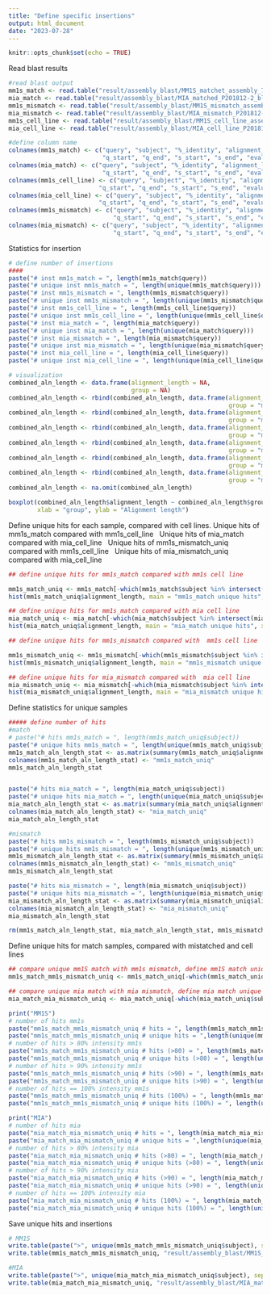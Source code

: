 ---
title: "Define specific insertions"
output: html_document
date: "2023-07-28"
---

```{r setup, include=FALSE}
knitr::opts_chunk$set(echo = TRUE)
```

Read blast results

```{r read_blast}
#read blast output
mm1s_match <- read.table("result/assembly_blast/MM1S_matchet_assembly_777_blast.txt",colClasses = c(rep("character", times = 2), rep("numeric", times = 10)))
mia_match <- read.table("result/assembly_blast/MIA_matched_P201812-2_blast.txt",colClasses = c(rep("character", times = 2), rep("numeric", times = 10)))
mm1s_mismatch <- read.table("result/assembly_blast/MM1S_mismatch_assembly_777_blast.txt",colClasses = c(rep("character", times = 2), rep("numeric", times = 10)))
mia_mismatch <- read.table("result/assembly_blast/MIA_mismatch_P201812-2_blast.txt",colClasses = c(rep("character", times = 2), rep("numeric", times = 10)))
mm1s_cell_line <- read.table("result/assembly_blast/MM1S_cell_line_assembly_777_blast.txt",colClasses = c(rep("character", times = 2), rep("numeric", times = 10)))
mia_cell_line <- read.table("result/assembly_blast/MIA_cell_line_P201812-2_blast.txt",colClasses = c(rep("character", times = 2), rep("numeric", times = 10)))

#define column name
colnames(mm1s_match) <- c("query", "subject", "%_identity", "alignment_length", "mismatches", "gap_opens",
                          "q_start", "q_end", "s_start", "s_end", "evalue", "bit_score")
colnames(mia_match) <- c("query", "subject", "%_identity", "alignment_length", "mismatches", "gap_opens",
                          "q_start", "q_end", "s_start", "s_end", "evalue", "bit_score")
colnames(mm1s_cell_line) <- c("query", "subject", "%_identity", "alignment_length", "mismatches", "gap_opens",
                         "q_start", "q_end", "s_start", "s_end", "evalue", "bit_score")
colnames(mia_cell_line) <- c("query", "subject", "%_identity", "alignment_length", "mismatches", "gap_opens",
                         "q_start", "q_end", "s_start", "s_end", "evalue", "bit_score")
colnames(mm1s_mismatch) <- c("query", "subject", "%_identity", "alignment_length", "mismatches", "gap_opens",
                             "q_start", "q_end", "s_start", "s_end", "evalue", "bit_score")
colnames(mia_mismatch) <- c("query", "subject", "%_identity", "alignment_length", "mismatches", "gap_opens",
                             "q_start", "q_end", "s_start", "s_end", "evalue", "bit_score")
```

Statistics for insertion

```{r blast}

# define number of insertions
####
paste("# inst mm1s_match = ", length(mm1s_match$query))
paste("# unique inst mm1s_match = ", length(unique(mm1s_match$query)))
paste("# inst mm1s_mismatch = ", length(mm1s_mismatch$query))
paste("# unique inst mm1s_mismatch = ", length(unique(mm1s_mismatch$query)))
paste("# inst mm1s_cell_line = ", length(mm1s_cell_line$query))
paste("# unique inst mm1s_cell_line = ", length(unique(mm1s_cell_line$query)))
paste("# inst mia_match = ", length(mia_match$query))
paste("# unique inst mia_match = ", length(unique(mia_match$query)))
paste("# inst mia_mismatch = ", length(mia_mismatch$query))
paste("# unique inst mia_mismatch = ", length(unique(mia_mismatch$query)))
paste("# inst mia_cell_line = ", length(mia_cell_line$query))
paste("# unique inst mia_cell_line = ", length(unique(mia_cell_line$query)))

# visualization
combined_aln_length <- data.frame(alignment_length = NA,
                                  group = NA)
combined_aln_length <- rbind(combined_aln_length, data.frame(alignment_length =mm1s_match$alignment_length,
                                                             group = "mm1s_match"))
combined_aln_length <- rbind(combined_aln_length, data.frame(alignment_length =mm1s_cell_line$alignment_length,
                                                             group = "mm1s_cell_line"))
combined_aln_length <- rbind(combined_aln_length, data.frame(alignment_length =mia_match$alignment_length,
                                                             group = "mia_match"))
combined_aln_length <- rbind(combined_aln_length, data.frame(alignment_length =mia_cell_line$alignment_length,
                                                             group = "mia_cell_line"))
combined_aln_length <- rbind(combined_aln_length, data.frame(alignment_length =mm1s_mismatch$alignment_length,
                                                             group = "mm1s_mismatch"))
combined_aln_length <- rbind(combined_aln_length, data.frame(alignment_length =mia_mismatch$alignment_length,
                                                             group = "mia_mismatch"))
combined_aln_length <- na.omit(combined_aln_length)

boxplot(combined_aln_length$alignment_length ~ combined_aln_length$group, main = "Alignment length",
        xlab = "group", ylab = "Alignment length")
```

Define unique hits for each sample, compared with cell lines.
Unique hits of mm1s_match compared with mm1s_cell_line \ 
Unique hits of mia_match compared with mia_cell_line \ 
Unique hits of mm1s_mismatch_uniq compared with mm1s_cell_line \ 
Unique hits of mia_mismatch_uniq compared with  mia_cell_line \ 
 

```{r blast_uniq_hits}
## define unique hits for mm1s_match compared with mm1s cell line

mm1s_match_uniq <- mm1s_match[-which(mm1s_match$subject %in% intersect(mm1s_match$subject, mm1s_cell_line$subject)),]
hist(mm1s_match_uniq$alignment_length, main = "mm1s_match unique hits", xlab = "Alignment length")

## define unique hits for mm1s_match compared with mia cell line
mia_match_uniq <- mia_match[-which(mia_match$subject %in% intersect(mia_match$subject, mia_cell_line$subject)),]
hist(mia_match_uniq$alignment_length, main = "mia_match unique hits", xlab = "Alignment length")

## define unique hits for mm1s_mismatch compared with  mm1s cell line

mm1s_mismatch_uniq <- mm1s_mismatch[-which(mm1s_mismatch$subject %in% intersect(mm1s_mismatch$subject, mm1s_cell_line$subject)),]
hist(mm1s_mismatch_uniq$alignment_length, main = "mm1s_mismatch unique hits", xlab = "Alignment length")

## define unique hits for mia_mismatch compared with  mia cell line
mia_mismatch_uniq <- mia_mismatch[-which(mia_mismatch$subject %in% intersect(mia_mismatch$subject, mia_cell_line$subject)),]
hist(mia_mismatch_uniq$alignment_length, main = "mia_mismatch unique hits", xlab = "Alignment length")
```
Define statistics for unique samples

```{r unique_sample_stat}
##### define number of hits
#match
# paste("# hits mm1s_match = ", length(mm1s_match_uniq$subject))
paste("# unique hits mm1s_match = ", length(unique(mm1s_match_uniq$subject)))
mm1s_match_aln_length_stat <- as.matrix(summary(mm1s_match_uniq$alignment_length))
colnames(mm1s_match_aln_length_stat) <- "mm1s_match_uniq"
mm1s_match_aln_length_stat


paste("# hits mia_match = ", length(mia_match_uniq$subject))
paste("# unique hits mia_match = ", length(unique(mia_match_uniq$subject)))
mia_match_aln_length_stat <- as.matrix(summary(mia_match_uniq$alignment_length))
colnames(mia_match_aln_length_stat) <- "mia_match_uniq"
mia_match_aln_length_stat

#mismatch
paste("# hits mm1s_mismatch = ", length(mm1s_mismatch_uniq$subject))
paste("# unique hits mm1s_mismatch = ", length(unique(mm1s_mismatch_uniq$subject)))
mm1s_mismatch_aln_length_stat <- as.matrix(summary(mm1s_mismatch_uniq$alignment_length))
colnames(mm1s_mismatch_aln_length_stat) <- "mm1s_mismatch_uniq"
mm1s_mismatch_aln_length_stat

paste("# hits mia_mismatch = ", length(mia_mismatch_uniq$subject))
paste("# unique hits mia_mismatch = ", length(unique(mia_mismatch_uniq$subject)))
mia_mismatch_aln_length_stat <- as.matrix(summary(mia_mismatch_uniq$alignment_length))
colnames(mia_mismatch_aln_length_stat) <- "mia_mismatch_uniq"
mia_mismatch_aln_length_stat

rm(mm1s_match_aln_length_stat, mia_match_aln_length_stat, mm1s_mismatch_aln_length_stat, mia_mismatch_aln_length_stat)

```


Define unique hits for match samples, compared with mistatched and cell lines

```{r blast_uniq_hits_1}
## compare unique mm1S match with mm1s mismatch, define mm1S match unique
mm1s_match_mm1s_mismatch_uniq <- mm1s_match_uniq[-which(mm1s_match_uniq$subject %in% intersect(mm1s_match_uniq$subject, mm1s_mismatch$subject)),]

## compare unique mia match with mia mismatch, define mia match unique
mia_match_mia_mismatch_uniq <- mia_match_uniq[-which(mia_match_uniq$subject %in% intersect(mia_match_uniq$subject, mia_mismatch$subject)),]

print("MM1S")
# number of hits mm1s
paste("mm1s_match_mm1s_mismatch_uniq # hits = ", length(mm1s_match_mm1s_mismatch_uniq$subject))
paste("mm1s_match_mm1s_mismatch_uniq # unique hits = ",length(unique(mm1s_match_mm1s_mismatch_uniq$subject)))
# number of hits > 80% intensity mm1s
paste("mm1s_match_mm1s_mismatch_uniq # hits (>80) = ", length(mm1s_match_mm1s_mismatch_uniq$subject[mm1s_match_mm1s_mismatch_uniq$`%_identity` > 80 ]))
paste("mm1s_match_mm1s_mismatch_uniq # unique hits (>80) = ", length(unique(mm1s_match_mm1s_mismatch_uniq$subject[mm1s_match_mm1s_mismatch_uniq$`%_identity` > 80 ])))
# number of hits > 90% intensity mm1s
paste("mm1s_match_mm1s_mismatch_uniq # hits (>90) = ", length(mm1s_match_mm1s_mismatch_uniq$subject[mm1s_match_mm1s_mismatch_uniq$`%_identity` > 90 ]))
paste("mm1s_match_mm1s_mismatch_uniq # unique hits (>90) = ", length(unique(mm1s_match_mm1s_mismatch_uniq$subject[mm1s_match_mm1s_mismatch_uniq$`%_identity` > 90 ])))
# number of hits == 100% intensity mm1s
paste("mm1s_match_mm1s_mismatch_uniq # hits (100%) = ", length(mm1s_match_mm1s_mismatch_uniq$subject[mm1s_match_mm1s_mismatch_uniq$`%_identity`  == 100 ]))
paste("mm1s_match_mm1s_mismatch_uniq # unique hits (100%) = ", length(unique(mm1s_match_mm1s_mismatch_uniq$subject[mm1s_match_mm1s_mismatch_uniq$`%_identity` == 100])))

print("MIA")
# number of hits mia
paste("mia_match_mia_mismatch_uniq # hits = ", length(mia_match_mia_mismatch_uniq$subject))
paste("mia_match_mia_mismatch_uniq # unique hits = ",length(unique(mia_match_mia_mismatch_uniq$subject)))
# number of hits > 80% intensity mia
paste("mia_match_mia_mismatch_uniq # hits (>80) = ", length(mia_match_mia_mismatch_uniq$subject[mia_match_mia_mismatch_uniq$`%_identity` > 80 ]))
paste("mia_match_mia_mismatch_uniq # unique hits (>80) = ", length(unique(mia_match_mia_mismatch_uniq$subject[mia_match_mia_mismatch_uniq$`%_identity` > 80 ])))
# number of hits > 90% intensity mia
paste("mia_match_mia_mismatch_uniq # hits (>90) = ", length(mia_match_mia_mismatch_uniq$subject[mia_match_mia_mismatch_uniq$`%_identity` > 90 ]))
paste("mia_match_mia_mismatch_uniq # unique hits (>90) = ", length(unique(mia_match_mia_mismatch_uniq$subject[mia_match_mia_mismatch_uniq$`%_identity` > 90 ])))
# number of hits == 100% intensity mia
paste("mia_match_mia_mismatch_uniq # hits (100%) = ", length(mia_match_mia_mismatch_uniq$subject[mia_match_mia_mismatch_uniq$`%_identity` == 100 ]))
paste("mia_match_mia_mismatch_uniq # unique hits (100%) = ", length(unique(mia_match_mia_mismatch_uniq$subject[mia_match_mia_mismatch_uniq$`%_identity` == 100])))

```

Save unique hits and insertions

```{r save_uniq}
# MM1S
write.table(paste(">", unique(mm1s_match_mm1s_mismatch_uniq$subject), sep = ""), "result/assembly_blast/MM1S_match_unique_contigs.txt", quote = F, row.names = F,col.names = F, sep = "\t")
write.table(mm1s_match_mm1s_mismatch_uniq, "result/assembly_blast/MM1S_match_unique_contigs_blast_result.txt")

#MIA
write.table(paste(">", unique(mia_match_mia_mismatch_uniq$subject), sep = ""), "result/assembly_blast/MIA_match_unique_contigs.txt",quote = F, row.names = F,col.names = F, sep = "\t")
write.table(mia_match_mia_mismatch_uniq, "result/assembly_blast/MIA_match_unique_contigs_blast_result.txt")
```
